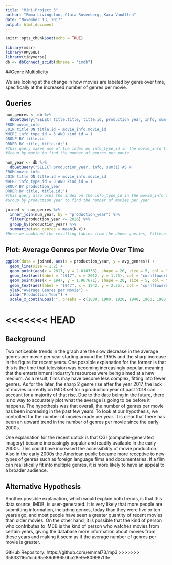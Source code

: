 ```yaml
---
title: "Mini-Project 3"
author: "Emma Livingston, Clara Rosenberg, Kara VanAllen"
date: "November 13, 2017"
output: html_document
---
```


```r
knitr::opts_chunk$set(echo = TRUE)
```

```r
library(mdsr)
library(RMySQL)
library(tidyverse)
db <- dbConnect_scidb(dbname = "imdb")
```

##Genre Multiplicity

We are looking at the change in how movies are labeled by genre over time, specifically at the increased number of genres per movie.


## Queries

```r
num_genres <- db %>%
  dbGetQuery("SELECT title.title, title.id, production_year, info, sum(1) AS N
FROM movie_info
JOIN title ON title.id = movie_info.movie_id
WHERE info_type_id = 3 AND kind_id = 1
GROUP BY title.id
ORDER BY title, title.id;")
#This query makes use of the index on info_type_id in the movie_info table
#Group by movie to find the number of genres per movie
```

```r
num_year <- db %>%
  dbGetQuery("SELECT production_year, info, sum(1) AS N
FROM movie_info
JOIN title ON title.id = movie_info.movie_id
WHERE info_type_id = 3 AND kind_id = 1
GROUP BY production_year
ORDER BY title, title.id;")
#This query also uses the index on the info_type_id in the movie_info table
#Group by production year to find the number of movies per year
```

```r
joined <- num_genres %>%
  inner_join(num_year, by = "production_year") %>%
  filter(production_year <= 2026) %>%
  group_by(production_year) %>%
  summarize(avg_genres = mean(N.x))
#Here we combined the resulting tables from the above queries, filtered out any film with a production year greater than 2026 (because of the \href{http://www.imdb.com/title/tt5174640/}{film to be released in 2115}), and found the average number of genres per year.
```

## Plot: Average Genres per Movie Over Time

```r
ggplot(data = joined, aes(x = production_year, y = avg_genres)) +
  geom_line(size = 1.2) +
  geom_point(aes(x = 2017, y = 2.018338), shape = 20, size = 5, col = "cornflowerblue") +
  geom_text(aes(label = "2017", x = 2012, y = 1.75), col = "cornflowerblue") +
  geom_point(aes(x = 1947, y = 1.967671), shape = 20, size = 5, col = "cornflowerblue") +
  geom_text(aes(label = "1947", x = 1942, y = 2.25), col = "cornflowerblue") +
  ylab("Average Genres per Movie") +
  xlab("Production Year") +
  scale_x_continuous("", breaks = c(1880, 1900, 1920, 1940, 1960, 1980, 2000, 2020))
```
<<<<<<< HEAD
=======

## Background

Two noticeable trends in the graph are the slow decrease in the average genres per movie per year starting around the 1950s and the sharp increase in the figure for recent years. One possible explanation for the former is that this is the time that television was becoming increasingly popular, meaning that the entertainment industry's resources were being aimed at a new medium. As a result, films may have become less complex, fitting into fewer genres. As for the later, the sharp 2 genre rise after the year 2017, the lack of movies currently on IMDB set for a production year of past 2018 can account for a majority of that rise. Due to the date being in the future, there is no way to accurately plot what the average is going to be before it happens. The hypothesis was that overall, the number of genres per movie has been increasing in the past few years. To look at our hypothesis, we controlled for the number of movies made per year. It is clear that there has been an upward trend in the number of genres per movie since the early 2000s. 


One explanation for the recent uptick is that CGI (computer-generated imagery) became increasingly popular and readily available in the early 2000s. This could have increased the accessibility of movie production. Also in the early 2000s the American public became more receptive to new types of genres such as foreign language films and documentaries. If a film can realistically fit into multiple genres, it is more likely to have an appeal to a broader audience.

## Alternative Hypothesis

Another possible explanation, which would explain both trends, is that this data source, IMDB, is user-generated. It is very likely that more people are submitting information, including genres, today than they were five or ten years ago, and most people have seen a greater quantity of recent movies than older movies. On the other hand, it is possible that the kind of person who contributes to IMDB is the kind of person who watches movies from certain years, giving the database more information about movies from these years and making it seem as if the average number of genres per movie is greater.

GitHub Repository: https://github.com/emmal73/mp3
>>>>>>> 35838116c1ccb95e86d98650ba28e9e809987f3e
